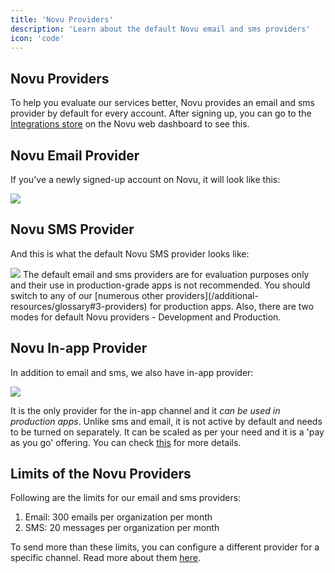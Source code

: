 ```yaml
---
title: 'Novu Providers'
description: 'Learn about the default Novu email and sms providers'
icon: 'code'
---
```


## Novu Providers

To help you evaluate our services better, Novu provides an email and sms provider by default for every account. After signing up, you can go to the [Integrations store](https://web.novu.co/integrations) on the Novu web dashboard to see this. 


<Snippet file="cloud-only-feature.mdx" />

## Novu Email Provider
If you've a newly signed-up account on Novu, it will look like this:

<Frame caption="Novu Email provider on Novu web dashboard's Integration store"><img src="/images/default-providers/SCR-20230829-uosu.png" /> </Frame>

## Novu SMS Provider
And this is what the default Novu SMS provider looks like:

<Frame caption="Novu SMS provider on Novu web dashboard's Integration store"><img src="/images/default-providers/SCR-20230829-uppz.png" /> </Frame>

<Info>
The default email and sms providers are for evaluation purposes only and their use in production-grade apps is not recommended. You should switch to any of our [numerous other providers](/additional-resources/glossary#3-providers) for production apps. Also, there are two modes for default Novu providers - Development and Production.
</Info>

## Novu In-app Provider
In addition to email and sms, we also have in-app provider:

<Frame caption="Novu in-app provider on Novu web dashboard's Integration store"><img src="/images/default-providers/SCR-20230829-uqld.png" /> </Frame>

It is the only provider for the in-app channel and it *can be used in production apps*. Unlike sms and email, it is not active by default and needs to be turned on separately. It can be scaled as per your need and it is a 'pay as you go' offering. You can check [this](https://novu.co/pricing/) for more details.


## Limits of the Novu Providers
Following are the limits for our email and sms providers:

1. Email: 300 emails per organization per month
2. SMS: 20 messages per organization per month

To send more than these limits, you can configure a different provider for a specific channel. Read more about them [here](/channels-and-providers/integration-store).
